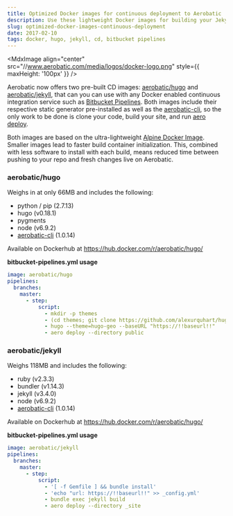 ```yaml
---
title: Optimized Docker images for continuous deployment to Aerobatic
description: Use these lightweight Docker images for building your Jekyll or Hugo sites and deploying to Aerobatic
slug: optimized-docker-images-continuous-deployment
date: 2017-02-10
tags: docker, hugo, jekyll, cd, bitbucket pipelines
---
```


<MdxImage align="center" src="//www.aerobatic.com/media/logos/docker-logo.png" style={{ maxHeight: '100px' }} />

Aerobatic now offers two pre-built CD images: [aerobatic/hugo](https://hub.docker.com/r/aerobatic/hugo/) and [aerobatic/jekyll](https://hub.docker.com/r/aerobatic/jekyll/), that can you can use with any Docker enabled continuous integration service such as [Bitbucket Pipelines](https://bitbucket.org/product/features). Both images include their respective static generator pre-installed as well as the [aerobatic-cli](/docs/cli/), so the only work to be done is clone your code, build your site, and run [aero deploy](/docs/cli/#deploy).

Both images are based on the ultra-lightweight [Alpine Docker Image](http://gliderlabs.viewdocs.io/docker-alpine/). Smaller images lead to faster build container initialization. This, combined with less software to install with each build, means reduced time between pushing to your repo and fresh changes live on Aerobatic.

### aerobatic/hugo

Weighs in at only 66MB and includes the following:

- python / pip (2.7.13)
- hugo (v0.18.1)
- pygments
- node (v6.9.2)
- [aerobatic-cli](https://www.aerobatic.com/docs/cli/) (1.0.14)

Available on Dockerhub at https://hub.docker.com/r/aerobatic/hugo/

**bitbucket-pipelines.yml usage**

```yaml
image: aerobatic/hugo
pipelines:
  branches:
    master:
      - step:
          script:
            - mkdir -p themes
            - (cd themes; git clone https://github.com/alexurquhart/hugo-geo.git)
            - hugo --theme=hugo-geo --baseURL "https://!!baseurl!!"
            - aero deploy --directory public
```

### aerobatic/jekyll

Weighs 118MB and includes the following:

- ruby (v2.3.3)
- bundler (v1.14.3)
- jekyll (v3.4.0)
- node (v6.9.2)
- [aerobatic-cli](https://www.aerobatic.com/docs/cli/) (1.0.14)

Available on Dockerhub at https://hub.docker.com/r/aerobatic/hugo/

**bitbucket-pipelines.yml usage**

```yaml
image: aerobatic/jekyll
pipelines:
  branches:
    master:
      - step:
          script:
            - '[ -f Gemfile ] && bundle install'
            - 'echo "url: https://!!baseurl!!" >> _config.yml'
            - bundle exec jekyll build
            - aero deploy --directory _site
```
